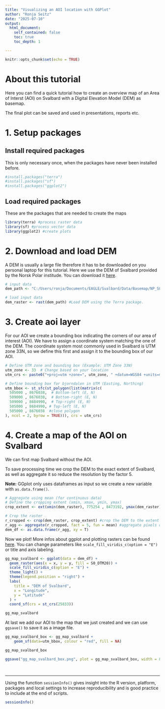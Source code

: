 ```yaml
---
title: "Visualizing an AOI location with GGPlot"
author: "Ronja Seitz"
date: "2025-07-10"
output: 
  html_document:
    self_contained: false
    toc: true
    toc_depth: 1

---
```


```r
knitr::opts_chunk$set(echo = TRUE)
```

# **About this tutorial**
Here you can find a quick tutorial how to create an overview map of an Area of Interst (AOI) on Svalbard with a Digital Elevation Model (DEM) as basemap.

The final plot can be saved and used in presentations, reports etc.

# **1. Setup packages**
## **Install required packages**
This is only necessary once, when the packages have never been installed before.

```r
#install.packages("terra")
#install.packages("sf")
#install.packages("ggplot2")
```

## **Load required packages**
These are the packages that are needed to create the maps
```r
library(terra) #process raster data
library(sf) #process vector data
library(ggplot2) #create plots
```

# **2. Download and load DEM**
A DEM is usually a large file therefore it has to be downloaded on you personal laptop for this tutorial. Here we use the DEM of Svalbard provided by the Norsk Polar institude. You can download it [here](https://data.npolar.no/dataset/dce53a47-c726-4845-85c3-a65b46fe2fea).

```r
# input data
dem_path <- "C:/Users/ronja/Documents/EAGLE/Svalbard/Data/Basemap/NP_S0_DTM20/S0_DTM20.tif" #path to dem

# load input data
dem_raster <- rast(dem_path) #Load DEM using the Terra package.
```

# **3. Create aoi layer**
For our AOI we create a bounding box indicating the corners of our area of interest (AOI). We have to assign a coordinate system matching the one of the DEM. The coordinate system most commonly used in Svalbard is UTM zone 33N, so we define this first and assign it to the bounding box of our AOI.

```r
# Define UTM zone and bounding box (Example: UTM Zone 33N)
utm_zone <- 33  # Change based on your location
utm_crs <- paste0("+proj=utm +zone=", utm_zone, " +datum=WGS84 +units=m +no_defs")

# Define bounding box for bjorndalen in UTM (Easting, Northing) 
utm_bbox <- st_sfc(st_polygon(list(matrix(c(
  505000 , 8676038,  # Bottom-left (E, N)
  509000 , 8676038,  # Bottom-right (E, N)
  509000 , 8684990,  # Top-right (E, N)
  505000 , 8684990, # Top-left (E, N)
  505000 , 8676038  #close polygon
), ncol = 2, byrow = TRUE))), crs = utm_crs)
```

# **4. Create a map of the AOI on Svalbard**
We can first map Svalbard without the AOI. 

To save processing time we crop the DEM to the exact extent of Svalbard, as well as aggregate it so reduce the resolution by the factor 5.


**Note:** GGplot only uses dataframes as input so we create a new variable with `as.data.frame()`.
```r
# Aggregate using mean (for continuous data)
# Define the cropping extent (xmin, xmax, ymin, ymax)
crop_extent <- ext(xmin(dem_raster), 775254 , 8473192, ymax(dem_raster))  # Define exact extent Svalbard

# Crop the raster
r_cropped <- crop(dem_raster, crop_extent) #crop the DEM to the extent defined earlier
r_agg <- aggregate(r_cropped, fact = 5, fun = mean) #aggregate pixels of DEM to reduce resolution and decrease processing time
dem_df <- as.data.frame(r_agg, xy = T)
```
Now we plot! More infos about ggplot and plotting rasters can be found [here](https://tmieno2.github.io/R-as-GIS-for-Economists/geom-raster.html). You can change parameters like `scale_fill_viridis_c(option = "E")` or title and axis labeling.

```r
gg_map_svalbard <- ggplot(data = dem_df) +
  geom_raster(aes(x = x, y = y, fill = S0_DTM20)) +
  scale_fill_viridis_c(option = "E") +
  theme_light() +
  theme(legend.position = "right") +
  labs(
    title = "DEM of Svalbard",
    x = "Longitude",
    y = "Latitude"
  ) +
  coord_sf(crs = st_crs(25833))

gg_map_svalbard
```
At last we add our AOI to the map that we just created and we can use `ggsave()` to save it as a image file.

```r

gg_map_svalbard_box <- gg_map_svalbard +
    geom_sf(data=utm_bbox, colour = "red", fill = NA)

gg_map_svalbard_box

ggsave("gg_map_svalbard_box.png", plot = gg_map_svalbard_box, width = 8, height = 6, dpi = 300)

```

<br>

----

Using the function `sessionInfo()` gives insight into the R version, platform, packages and local settings to increase reproducibility and is good practice to include at the end of scripts.
```r
sessionInfo() 
```